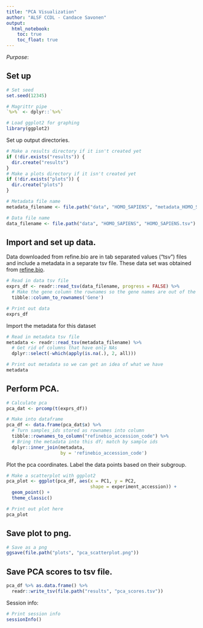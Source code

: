 ```yaml
---
title: "PCA Visualization"
author: "ALSF CCDL - Candace Savonen"
output:   
  html_notebook: 
    toc: true
    toc_float: true
---
```


*Purpose*: 

## Set up

```r
# Set seed
set.seed(12345)

# Magrittr pipe
`%>%` <- dplyr::`%>%`

# Load ggplot2 for graphing
library(ggplot2)
```

Set up output directories.

```r
# Make a results directory if it isn't created yet
if (!dir.exists("results")) {
  dir.create("results")
}
# Make a plots directory if it isn't created yet
if (!dir.exists("plots")) {
  dir.create("plots")
}
```

```r
# Metadata file name
metadata_filename <- file.path("data", "HOMO_SAPIENS", "metadata_HOMO_SAPIENS.tsv")

# Data file name
data_filename <- file.path("data", "HOMO_SAPIENS", "HOMO_SAPIENS.tsv")
```

## Import and set up data.

Data downloaded from refine.bio are in tab separated values ("tsv") files and 
include a metadata in a separate tsv file. 
These data set was obtained from [refine.bio](https://www.refine.bio/). 

```r
# Read in data tsv file
exprs_df <- readr::read_tsv(data_filename, progress = FALSE) %>% 
  # Make the gene column the rownames so the gene names are out of the way for calculations
  tibble::column_to_rownames('Gene') 

# Print out data
exprs_df
```

Import the metadata for this dataset

```r
# Read in metadata tsv file
metadata <- readr::read_tsv(metadata_filename) %>% 
  # Get rid of columns that have only NAs
  dplyr::select(-which(apply(is.na(.), 2, all)))

# Print out metadata so we can get an idea of what we have
metadata
```

## Perform PCA.

```r
# Calculate pca
pca_dat <- prcomp(t(exprs_df))

# Make into dataframe 
pca_df <- data.frame(pca_dat$x) %>% 
  # Turn samples_ids stored as rownames into column
  tibble::rownames_to_column("refinebio_accession_code") %>%
  # Bring the metadata into this df; match by sample ids
  dplyr::inner_join(metadata, 
                    by = 'refinebio_accession_code')
```

Plot the pca coordinates.
Label the data points based on their subgroup.

```r
# Make a scatterplot with ggplot2
pca_plot <- ggplot(pca_df, aes(x = PC1, y = PC2, 
                               shape = experiment_accession)) +
  geom_point() + 
  theme_classic()

# Print out plot here
pca_plot
```

## Save plot to png.

```r
# Save as a png
ggsave(file.path("plots", "pca_scatterplot.png"))
```

## Save PCA scores to tsv file.

```r
pca_df %>% as.data.frame() %>% 
  readr::write_tsv(file.path("results", "pca_scores.tsv"))
```

Session info: 

```r
# Print session info 
sessionInfo()
```
